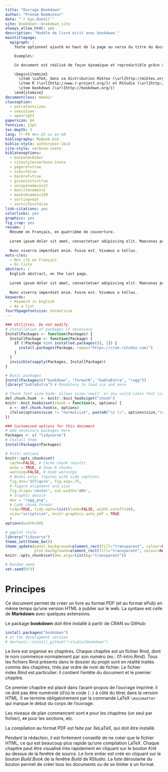 ```yaml
--- 
title: "Ouvrage Bookdown"
author: "Prénom NomAuteur"
date: "`r Sys.Date()`"
site: bookdown::bookdown_site
always_allow_html: yes
description: "Modèle de livre écrit avec bookdown."
maintitlepage:
  epigraph: |
    Texte optionnel ajouté en haut de la page au verso du titre du document.

    Exemple\:

    Ce document est réalisé de façon dynamique et reproductible grâce à:

    \begin{itemize}
      \item \LaTeX, dans sa distribution Miktex (\url{http://miktex.org/}) et la classe memoir (\url{http://www.ctan.org/pkg/memoir}).
      \item R (\url{http://www.r-project.org/}) et RStudio (\url{http://www.rstudio.com/})
      \item bookdown (\url{http://bookdown.org/})
    \end{itemize}
documentclass: memoir
classoption:
  - extrafontsizes
  - onecolumn
  - openright
papersize: A4
fontsize: 11pt
toc-depth: 3
lang: fr-FR #en-US ou en-GB
bibliography: MyBook.bib
biblio-style: authoryear-ibid
cite-style: verbose-inote
biblatexoptions:
  - backend=biber
  - citestyle=verbose-inote
  - pageref=true
  - isbn=false
  - backref=true
  - giveninits=true
  - uniquename=init
  - maxcitenames=2
  - maxbibnames=150
  - sorting=nyt
  - sortcites=false
link-citations: yes
colorlinks: yes
graphics: yes
fig_crop: yes
resume: |
  Résumé en Français, en quatrième de couverture.
  
  Lorem ipsum dolor sit amet, consectetuer adipiscing elit. Maecenas porttitor congue massa. Fusce posuere, magna sed pulvinar ultricies, purus lectus malesuada libero, sit amet commodo magna eros quis urna.
  
  Nunc viverra imperdiet enim. Fusce est. Vivamus a tellus.
mots-cles:
  - Mot clé en Français
  - En liste
abstract: |
  English abstract, on the last page.
  
  Lorem ipsum dolor sit amet, consectetuer adipiscing elit. Maecenas porttitor congue massa. Fusce posuere, magna sed pulvinar ultricies, purus lectus malesuada libero, sit amet commodo magna eros quis urna.
  
  Nunc viverra imperdiet enim. Fusce est. Vivamus a tellus.
keywords:
  - Keyword in English
  - As a list
fourthpagefontsize: normalsize
---
```


<!-- Commande nécessaire pour la copie de l'icône "Essentiel" en HTML--> 
<img src="images/Essentiel.png" alt="image" hidden/>

```r
### Utilities. Do not modify.
# Installation of packages if necessary
InstallPackages <- function(Packages) {
  InstallPackage <- function(Package) {
    if (!Package %in% installed.packages()[, 1]) {
      install.packages(Package, repos="https://cran.rstudio.com/")
    }
  }
  invisible(sapply(Packages, InstallPackage))
}

# Basic packages
InstallPackages(c("bookdown", "formatR", "kableExtra", "ragg"))
library("kableExtra") # Mandatory to load css and more

# Chunk font size hook: allows size='small' or any valid Latex font size in chunk options
def.chunk.hook  <- knitr::knit_hooks$get("chunk")
knitr::knit_hooks$set(chunk = function(x, options) {
  x <- def.chunk.hook(x, options)
  ifelse(options$size != "normalsize", paste0("\n \\", options$size,"\n\n", x, "\n\n \\normalsize"), x)
})
```

```r
### Customized options for this document
# Add necessary packages here
Packages <- c( "tidyverse")
# Install them
InstallPackages(Packages)

# knitr options
knitr::opts_chunk$set(
  cache=FALSE, # Cache chunk results
  echo = TRUE, # Show R chunks
  warning=FALSE, # Hide warnings
  # Books only: figures with side captions
  fig.env='SCfigure', fig.asp=.75,
  # Figure alignment and size
  fig.align='center', out.width='80%',
  # Graphic device
  dev = "ragg_png",
  # Code chunk format
  tidy=TRUE, tidy.opts=list(blank=FALSE, width.cutoff=50),
  size="scriptsize", knitr.graphics.auto_pdf = TRUE
  )
options(width=50)

# ggplot style
library("tidyverse")
theme_set(theme_bw())
theme_update(panel.background=element_rect(fill="transparent", colour=NA),
             plot.background=element_rect(fill="transparent", colour=NA))
knitr::opts_chunk$set(dev.args=list(bg="transparent"))

# Random seed
set.seed(973)
```


# Principes {-}

Ce document permet de créer un livre au format PDF (et au format ePub) en même temps qu'une version HTML à publier sur le web.
La syntaxe est celle de **Markdown** avec quelques extensions.

Le package **bookdown** doit être installé à partir de CRAN ou GitHub:

```r
install.packages("bookdown")
# or the development version
# devtools::install_github("rstudio/bookdown")
```

Le livre est organisé en chapitres. 
Chaque chapitre est un fichier Rmd, dont le nom commence normalement par son numéro (ex.: 01-intro.Rmd).
Tous les fichiers Rmd présents dans le dossier du projet sont en réalité traités comme des chapitres, triés par ordre de nom de fichier.
Le fichier index.Rmd est particulier: il contient l'entête du document et le premier chapitre.

Ce premier chapitre est placé dans l'avant-propos de l'ouvrage imprimé: il ne doit pas être numéroté (d'où le code `{-}` à côté du titre) dans la version HTML. Il se termine obligatoirement par la commande LaTeX `\mainmatter` qui marque le début du corps de l'ouvrage.

Les niveaux de plan commencent sont `#` pour les chapitres (un seul par fichier), `##` pour les sections, etc.

La compilation au format PDF est faite par XeLaTeX, qui doit être installé.

Pendant la rédaction, il est fortement conseillé de ne créer que le fichier HTML, ce qui est beaucoup plus rapide qu'une compilation LaTeX.
Chaque chapitre peut être visualisé très rapidement en cliquant sur le bouton _Knit_ au-dessus de la fenêtre de source.
Le livre entier est créé en cliquant sur le bouton _Build Book_ de la fenêtre _Build_ de RStudio.
La liste déroulante du bouton permet de créer tous les documents ou de se limiter à un format.

<!-- La commande \mainmatter marque le début du corps du document LaTeX--> 
<!-- Elle ne doit pas être supprimée-->
\mainmatter
 
